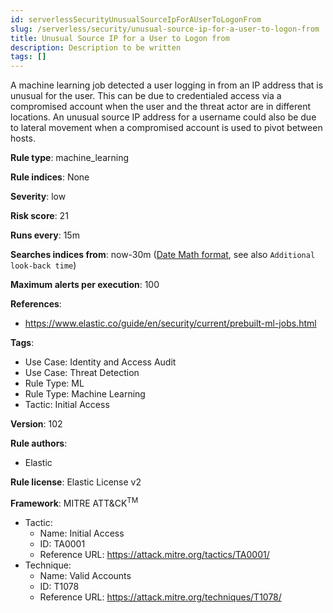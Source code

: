 ```yaml
---
id: serverlessSecurityUnusualSourceIpForAUserToLogonFrom
slug: /serverless/security/unusual-source-ip-for-a-user-to-logon-from
title: Unusual Source IP for a User to Logon from
description: Description to be written
tags: []
---
```


<div id="unusual-source-ip-for-a-user-to-logon-from"></div>

A machine learning job detected a user logging in from an IP address that is unusual for the user. This can be due to credentialed access via a compromised account when the user and the threat actor are in different locations. An unusual source IP address for a username could also be due to lateral movement when a compromised account is used to pivot between hosts.

**Rule type**: machine_learning

**Rule indices**: None

**Severity**: low

**Risk score**: 21

**Runs every**: 15m

**Searches indices from**: now-30m ([Date Math format](((ref))/common-options.html#date-math), see also <DocLink id="serverlessSecurityRulesUiCreate" section="set-the-rules-schedule">`Additional look-back time`</DocLink>)

**Maximum alerts per execution**: 100

**References**: 

* https://www.elastic.co/guide/en/security/current/prebuilt-ml-jobs.html

**Tags**: 

* Use Case: Identity and Access Audit
* Use Case: Threat Detection
* Rule Type: ML
* Rule Type: Machine Learning
* Tactic: Initial Access

**Version**: 102

**Rule authors**: 

* Elastic

**Rule license**: Elastic License v2

**Framework**: MITRE ATT&CK<sup>TM</sup>

* Tactic:
    * Name: Initial Access
    * ID: TA0001
    * Reference URL: https://attack.mitre.org/tactics/TA0001/
* Technique:
    * Name: Valid Accounts
    * ID: T1078
    * Reference URL: https://attack.mitre.org/techniques/T1078/

